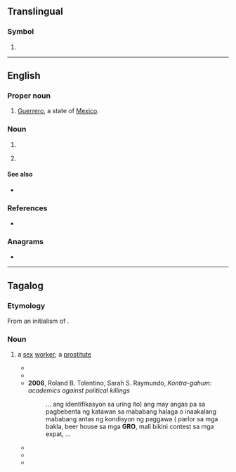 {{also|gro|Gro|-gro-|gró|grø}}

==Translingual==

===Symbol===
{{mul-symbol}}

# {{IATA|Girona–Costa Brava Airport||Girona||Catalonia||Spain}}

----

==English==

===Proper noun===
{{en-proper noun}}

# [[Guerrero]], a state of [[Mexico]].

===Noun===
{{en-noun}}

# {{init of|en|guest relation officer}}
# {{lb|en|Singapore}} {{init of|en|[[grassroots]] [[organization]]}}

====See also====
* {{l|en|girl rented overnight}}

===References===
* {{pedia|People's Association (Singapore)}}

===Anagrams===
* {{anagrams|en|a=gor|Org.|Rog|org|org.|rog}}

----

==Tagalog==

===Etymology===
From an initialism of {{der|tl|en|girl rented overnight}}.

===Noun===
{{head|tl|noun}}

# {{lb|tl|possibly dated|derogatory|offensive}} a [[sex]] [[worker]]; a [[prostitute]]
#* {{quote-book|tl|year=1999|author=Roland B. Tolentino|title=Fastfood, Megamall at Iba Pang Kwento Sa Pagsasara Ng Ikalawang Milenyum|isbn=9789715553001
|passage=Sa ikatlong pagkikita&#39;y ikwinento mo ang yong girlfriend, isang '''GRO''' sa club na nagmamay-ari rin nitong pinapasukan mo, isang sugapa&#39;t suicidal na naghahandang tumungo sa Japan. Kaya isinangla mo ang lahat ng iyong alahas na ginto,&nbsp;...}}
#* {{quote-book|tl|year=1997|author=Jose Y. Dalisay|title=Butihing babae ng Timog ; Mac Malicsi, TNT|isbn=9789715421423
|passage=... malusog ngunit tila pinagtampuhan ng kariktan TEX, 55, laos na artista ngunit nag-iilusyong lover boy ng madlang kababaihan BRANDY, GINGER, 23-26, mga '''GRO''' rin MGA WEYTER MGA KUSTOMER (kung kinakailangan) Ang Tagpo: Sa&nbsp;...}}
#* '''2006''', Roland B. Tolentino, Sarah S. Raymundo, ''Kontra-gahum: academics against political killings''
#*: ... ang identifikasyon sa uring ito) ang may angas pa sa pagbebenta ng katawan sa mababang halaga o inaakalang mababang antas ng kondisyon ng paggawa ( parlor sa mga bakla, beer house sa mga '''GRO''', mall bikini contest sa mga expat,&nbsp;...
#* {{quote-book|tl|year=1996|author=Jose Y. Dalisay|title=Pagsabog ng liwanag: Aninag, anino|isbn=9789715421119
|passage=ang gaganda rin ng mga '''GRO''', pamatay talaga, walang binatbat &#39;yang mga Pega -Pegasus na &#39;yan. Mestisa, ehinita, morena, mamili ka. Ipakikilala sana kita d&#39;un sa naging bata ko, si Cherry, ka- mukha ni Aliee Dixson, pero matindi pala ang&nbsp;...}}
#* {{quote-book|tl|year=2002|author=Victor Emmanuel Carmelo D. Nadera|title=Ang aklat likhaan ng tula at maikling kuwento, 1999|isbn=9789715423335
|passage=... gamit ang tingin ng isang babaeng naghahanap ng makakasama sa madaling - araw, hanggang sa abutan na ng taksi ang maliwanag na Timog, ang mga mag -syotang papasok pa lang kung saan-saang bar, ang mga '''GRO''' na makapal pa&nbsp;...}}
#* {{quote-book|tl|year=2000|author=Marra PL. Lanot|title=Witch's dance: at iba pang tula sa Filipino at Español|isbn=9789712709906
|passage=... bakit sige pa rin sa pagbubuntis ang iskuwater para mabigyan si Mister ng anak na lalaki pagkatapos ng anim na anak na babae, kung bakit hindi naiiba ang mga '''GRO''' at kabit sa ilang mayamang Misis, kung bakit may rali, martsa, giyera.}}